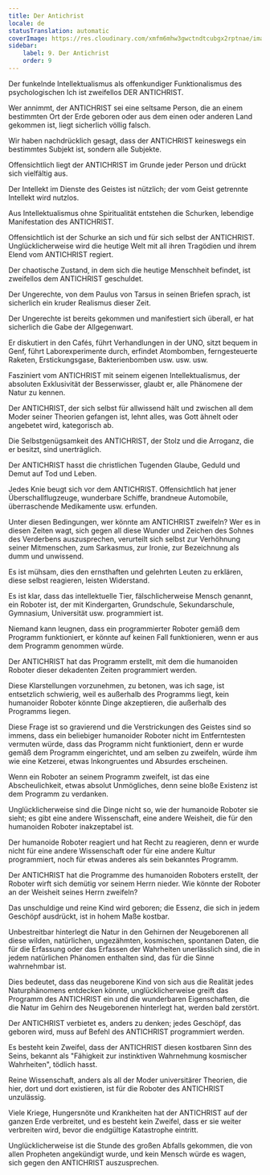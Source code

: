 ```yaml
---
title: Der Antichrist
locale: de
statusTranslation: automatic
coverImage: https://res.cloudinary.com/xmfm6mhw3gwctndtcubgx2rptnae/image/upload/v1741354419/small_cover_la_gran_rebelion_28716e29d2.webp
sidebar:
    label: 9. Der Antichrist
    order: 9
---
```

Der funkelnde Intellektualismus als offenkundiger Funktionalismus des psychologischen Ich ist zweifellos DER ANTICHRIST.

Wer annimmt, der ANTICHRIST sei eine seltsame Person, die an einem bestimmten Ort der Erde geboren oder aus dem einen oder anderen Land gekommen ist, liegt sicherlich völlig falsch.

Wir haben nachdrücklich gesagt, dass der ANTICHRIST keineswegs ein bestimmtes Subjekt ist, sondern alle Subjekte.

Offensichtlich liegt der ANTICHRIST im Grunde jeder Person und drückt sich vielfältig aus.

Der Intellekt im Dienste des Geistes ist nützlich; der vom Geist getrennte Intellekt wird nutzlos.

Aus Intellektualismus ohne Spiritualität entstehen die Schurken, lebendige Manifestation des ANTICHRIST.

Offensichtlich ist der Schurke an sich und für sich selbst der ANTICHRIST. Unglücklicherweise wird die heutige Welt mit all ihren Tragödien und ihrem Elend vom ANTICHRIST regiert.

Der chaotische Zustand, in dem sich die heutige Menschheit befindet, ist zweifellos dem ANTICHRIST geschuldet.

Der Ungerechte, von dem Paulus von Tarsus in seinen Briefen sprach, ist sicherlich ein kruder Realismus dieser Zeit.

Der Ungerechte ist bereits gekommen und manifestiert sich überall, er hat sicherlich die Gabe der Allgegenwart.

Er diskutiert in den Cafés, führt Verhandlungen in der UNO, sitzt bequem in Genf, führt Laborexperimente durch, erfindet Atombomben, ferngesteuerte Raketen, Erstickungsgase, Bakterienbomben usw. usw. usw.

Fasziniert vom ANTICHRIST mit seinem eigenen Intellektualismus, der absoluten Exklusivität der Besserwisser, glaubt er, alle Phänomene der Natur zu kennen.

Der ANTICHRIST, der sich selbst für allwissend hält und zwischen all dem Moder seiner Theorien gefangen ist, lehnt alles, was Gott ähnelt oder angebetet wird, kategorisch ab.

Die Selbstgenügsamkeit des ANTICHRIST, der Stolz und die Arroganz, die er besitzt, sind unerträglich.

Der ANTICHRIST hasst die christlichen Tugenden Glaube, Geduld und Demut auf Tod und Leben.

Jedes Knie beugt sich vor dem ANTICHRIST. Offensichtlich hat jener Überschallflugzeuge, wunderbare Schiffe, brandneue Automobile, überraschende Medikamente usw. erfunden.

Unter diesen Bedingungen, wer könnte am ANTICHRIST zweifeln? Wer es in diesen Zeiten wagt, sich gegen all diese Wunder und Zeichen des Sohnes des Verderbens auszusprechen, verurteilt sich selbst zur Verhöhnung seiner Mitmenschen, zum Sarkasmus, zur Ironie, zur Bezeichnung als dumm und unwissend.

Es ist mühsam, dies den ernsthaften und gelehrten Leuten zu erklären, diese selbst reagieren, leisten Widerstand.

Es ist klar, dass das intellektuelle Tier, fälschlicherweise Mensch genannt, ein Roboter ist, der mit Kindergarten, Grundschule, Sekundarschule, Gymnasium, Universität usw. programmiert ist.

Niemand kann leugnen, dass ein programmierter Roboter gemäß dem Programm funktioniert, er könnte auf keinen Fall funktionieren, wenn er aus dem Programm genommen würde.

Der ANTICHRIST hat das Programm erstellt, mit dem die humanoiden Roboter dieser dekadenten Zeiten programmiert werden.

Diese Klarstellungen vorzunehmen, zu betonen, was ich sage, ist entsetzlich schwierig, weil es außerhalb des Programms liegt, kein humanoider Roboter könnte Dinge akzeptieren, die außerhalb des Programms liegen.

Diese Frage ist so gravierend und die Verstrickungen des Geistes sind so immens, dass ein beliebiger humanoider Roboter nicht im Entferntesten vermuten würde, dass das Programm nicht funktioniert, denn er wurde gemäß dem Programm eingerichtet, und am selben zu zweifeln, würde ihm wie eine Ketzerei, etwas Inkongruentes und Absurdes erscheinen.

Wenn ein Roboter an seinem Programm zweifelt, ist das eine Abscheulichkeit, etwas absolut Unmögliches, denn seine bloße Existenz ist dem Programm zu verdanken.

Unglücklicherweise sind die Dinge nicht so, wie der humanoide Roboter sie sieht; es gibt eine andere Wissenschaft, eine andere Weisheit, die für den humanoiden Roboter inakzeptabel ist.

Der humanoide Roboter reagiert und hat Recht zu reagieren, denn er wurde nicht für eine andere Wissenschaft oder für eine andere Kultur programmiert, noch für etwas anderes als sein bekanntes Programm.

Der ANTICHRIST hat die Programme des humanoiden Roboters erstellt, der Roboter wirft sich demütig vor seinem Herrn nieder. Wie könnte der Roboter an der Weisheit seines Herrn zweifeln?

Das unschuldige und reine Kind wird geboren; die Essenz, die sich in jedem Geschöpf ausdrückt, ist in hohem Maße kostbar.

Unbestreitbar hinterlegt die Natur in den Gehirnen der Neugeborenen all diese wilden, natürlichen, ungezähmten, kosmischen, spontanen Daten, die für die Erfassung oder das Erfassen der Wahrheiten unerlässlich sind, die in jedem natürlichen Phänomen enthalten sind, das für die Sinne wahrnehmbar ist.

Dies bedeutet, dass das neugeborene Kind von sich aus die Realität jedes Naturphänomens entdecken könnte, unglücklicherweise greift das Programm des ANTICHRIST ein und die wunderbaren Eigenschaften, die die Natur im Gehirn des Neugeborenen hinterlegt hat, werden bald zerstört.

Der ANTICHRIST verbietet es, anders zu denken; jedes Geschöpf, das geboren wird, muss auf Befehl des ANTICHRIST programmiert werden.

Es besteht kein Zweifel, dass der ANTICHRIST diesen kostbaren Sinn des Seins, bekannt als "Fähigkeit zur instinktiven Wahrnehmung kosmischer Wahrheiten", tödlich hasst.

Reine Wissenschaft, anders als all der Moder universitärer Theorien, die hier, dort und dort existieren, ist für die Roboter des ANTICHRIST unzulässig.

Viele Kriege, Hungersnöte und Krankheiten hat der ANTICHRIST auf der ganzen Erde verbreitet, und es besteht kein Zweifel, dass er sie weiter verbreiten wird, bevor die endgültige Katastrophe eintritt.

Unglücklicherweise ist die Stunde des großen Abfalls gekommen, die von allen Propheten angekündigt wurde, und kein Mensch würde es wagen, sich gegen den ANTICHRIST auszusprechen.

